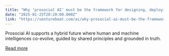 ```yaml
---
title: "Why ‘prosocial AI’ must be the framework for designing, deploying and governing AI"
date: "2025-01-25T20:20:00.000Z"
link: "https://venturebeat.com/ai/why-prosocial-ai-must-be-the-framework-for-designing-deploying-and-governing-ai/"
---
```


Prosocial AI supports a hybrid future where human and machine intelligences co-evolve, guided by shared principles and grounded in truth.

[Read more](https://venturebeat.com/ai/why-prosocial-ai-must-be-the-framework-for-designing-deploying-and-governing-ai/)
